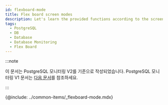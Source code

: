 ```yaml
---
id: flexboard-mode
title: Flex board screen modes
description: Let's learn the provided functions according to the screen mode of the Flex board.
tags:
  - PostgreSQL
  - DB
  - Database
  - Database Monitoring
  - Flex Board
---
```


:::note

이 문서는 PostgreSQL 모니터링 V2를 기준으로 작성되었습니다. PostgreSQL 모니터링 V1 문서는 [다음 문서](../postgresql-v1/flexboard-mode)를 참조하세요.

:::

{@include: ../common-items/_flexboard-mode.mdx}
